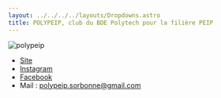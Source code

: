 ```yaml
---
layout: ../../../../layouts/Dropdowns.astro
title: POLYPEIP, club du BDE Polytech pour la filière PEIP
---
```

![polypeip](/assets/assos/polypeip.png)  
- [Site](https://www.polytech.sorbonne-universite.fr/vie-associative/polypeip)  
- [Instagram](https://www.instagram.com/polypeip_sorbonne/)  
- [Facebook](https://www.facebook.com/polypeipsorbonne)  
- Mail : polypeip.sorbonne@gmail.com